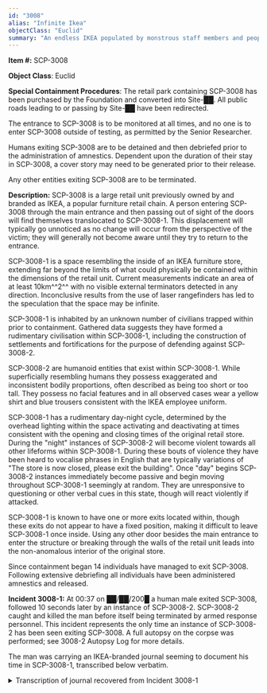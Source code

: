 ```yaml
---
id: "3008"
alias: "Infinite Ikea"
objectClass: "Euclid"
summary: "An endless IKEA populated by monstrous staff members and people trapped inside."
---
```


**Item #:** SCP-3008

**Object Class**: Euclid

**Special Containment Procedures**: The retail park containing SCP-3008 has been purchased by the Foundation and converted into Site-██. All public roads leading to or passing by Site-██ have been redirected.

The entrance to SCP-3008 is to be monitored at all times, and no one is to enter SCP-3008 outside of testing, as permitted by the Senior Researcher.

Humans exiting SCP-3008 are to be detained and then debriefed prior to the administration of amnestics. Dependent upon the duration of their stay in SCP-3008, a cover story may need to be generated prior to their release.

Any other entities exiting SCP-3008 are to be terminated.

**Description:** SCP-3008 is a large retail unit previously owned by and branded as IKEA, a popular furniture retail chain. A person entering SCP-3008 through the main entrance and then passing out of sight of the doors will find themselves translocated to SCP-3008-1. This displacement will typically go unnoticed as no change will occur from the perspective of the victim; they will generally not become aware until they try to return to the entrance.

SCP-3008-1 is a space resembling the inside of an IKEA furniture store, extending far beyond the limits of what could physically be contained within the dimensions of the retail unit. Current measurements indicate an area of at least 10km^^2^^ with no visible external terminators detected in any direction. Inconclusive results from the use of laser rangefinders has led to the speculation that the space may be infinite.

SCP-3008-1 is inhabited by an unknown number of civilians trapped within prior to containment. Gathered data suggests they have formed a rudimentary civilisation within SCP-3008-1, including the construction of settlements and fortifications for the purpose of defending against SCP-3008-2.

SCP-3008-2 are humanoid entities that exist within SCP-3008-1. While superficially resembling humans they possess exaggerated and inconsistent bodily proportions, often described as being too short or too tall. They possess no facial features and in all observed cases wear a yellow shirt and blue trousers consistent with the IKEA employee uniform.

SCP-3008-1 has a rudimentary day-night cycle, determined by the overhead lighting within the space activating and deactivating at times consistent with the opening and closing times of the original retail store. During the "night" instances of SCP-3008-2 will become violent towards all other lifeforms within SCP-3008-1. During these bouts of violence they have been heard to vocalise phrases in English that are typically variations of "The store is now closed, please exit the building". Once "day" begins SCP-3008-2 instances immediately become passive and begin moving throughout SCP-3008-1 seemingly at random. They are unresponsive to questioning or other verbal cues in this state, though will react violently if attacked.

SCP-3008-1 is known to have one or more exits located within, though these exits do not appear to have a fixed position, making it difficult to leave SCP-3008-1 once inside. Using any other door besides the main entrance to enter the structure or breaking through the walls of the retail unit leads into the non-anomalous interior of the original store.

Since containment began 14 individuals have managed to exit SCP-3008. Following extensive debriefing all individuals have been administered amnestics and released.

**Incident 3008-1:** At 00:37 on ██/██/200█ a human male exited SCP-3008, followed 10 seconds later by an instance of SCP-3008-2. SCP-3008-2 caught and killed the man before itself being terminated by armed response personnel. This incident represents the only time an instance of SCP-3008-2 has been seen exiting SCP-3008. A full autopsy on the corpse was performed; see 3008-2 Autopsy Log for more details.

The man was carrying an IKEA-branded journal seeming to document his time in SCP-3008-1, transcribed below verbatim.

<details>
<summary>Transcription of journal recovered from Incident 3008-1</summary>

> So, I'm writing this to document what I can only assume is my sudden descent into insanity. I can't possibly be THAT bad a navigator, and yet as I write this I've been trapped in Ikea for 2 days. I haven't seen another person in the entire time I've been here. I thought it was a prank at first. Turn the place into a maze, get all the people out and see how long it takes me to get lost, then everyone has a good old laugh. Realised that wasn't the case when I tried to backtrack. Everything had changed, so I ended up lost. Instead of the exit, it was just row after row of bookcases.
>
> So, I'm trapped in Ikea. Sounds like the setup for a bad joke. The lights went out at 10pm. Nearly gave me a f███ing heart attack, that loud electrical THUNK sound and then pitch blackness. Place is full of beds though and my phone has a torch on it - but no damn signal - so I found a bed and went to sleep. Spent most of the next day trying to find my way out with no luck. Did find a restaurant serving those meatballs though, so at least I won't starve. That's probably the punchline to that joke. Anyway they were still warm and fresh, but I haven't seen anyone around who could have cooked them. Made my way back to the beds before the lights cut out again since it's too dark to search with them off.
>
> It's 9.10am now, the lights came back on a little while ago. I'm sure I've searched the entire area around where I came in now and the exit obviously isn't here, so I'm going to pick a direction and hope for the best.

> Day 3 of my magical Ikea mystery adventure. If I wasn't sure that there was something seriously weird about this place before, I am now. Walked for 3 hours in a more or less straight line (insert Ikea joke here) before I came across a ladder next to one of those huge stock shelves they have here. Climbed up to get my bearings, and it looks like this place just stretches on forever. Like that scene from the Lion King, except instead of trees and grass it was all shelves and tables and crap. I did see a person moving not too far away though, so I headed over.
>
> Thought it was a staff member at first - it was wearing the uniform. And hell maybe it was, maybe freakish 7ft tall monsters with long arms, short legs and no faces are just the kinds of thing they want working at Super Ikea. Damn thing completely ignored me though, and with no eyes or ears I can't even be sure it knew I was there. Thought about shoving it or something to get its attention, but its hands were big enough to crush a water melon so I decided against it. It just kept moving along and eventually I lost sight of it so I decided to carry on the way I was going.
>
> Anyway, no comfy bed for me tonight. Looks like I've entered the Improbably Hard and Pointy Table section of the store. Guess I'll have to make do with some bunched up tablecloths. Phone battery died during the day too. Didn't work anyway, but I feel like I've just lost some vital lifeline.

> You ever see one of those cartoons where they're going through doors in a hallway and they just pop out of another door in the same hallway? That's how I feel right now. I've seen nothing but the same identical bookshelf for 2 days now. Just row after row after row of them. I mean, come on. I love books as much as the next guy, but this is excessive. I'm obviously still moving forwards though, I can see the signs hanging overhead passing by. Too bad none of them say "Exit".
>
> Not sure who I was addressing that question to. Lets just say it was practice for the autobiography I'm going to write when I get out of here. I'll call it "My perfectly normal trip to a regular old Ikea".
>
> ~~If I ever get out o~~

> Finally found some other people! Yeah, turns out I'm not the only poor bastard trapped in here. Lucky for me, I guess. My 6th night here, 2 of those staff things came at me in the dark. Different from the first one I saw, but still messed up. Heard them coming, they were saying that the store was closed and I had to leave the building, all nice and polite like. I'm not sure which part of that was weirder, that they don't have mouths or that they were apparently trying to kill me while they were saying it. Came at me like rabid dogs.
>
> So, I legged it. Sprinting through ikea in the dark like a f███ing madman. I saw it when I cleared another stand of those giant stock shelves, all lit up with torches and floodlights. They've built a whole town in here! Got a massive wall built out of shelves and beds and tables and whatever else. I swear to god it was the most beautiful thing I've ever seen. Anyway I guess they saw me coming (or maybe they heard my --girlish-- manly bellows of fear), because they had a gate open and 2 people were there waving me in. Heard the staff things slam into the gate behind me after it closed, still politely informing us all that the store was now closed. They wandered off eventually though.
>
> They call the town Exchange, because that's whats on the sign hanging from the ceiling directly above it. Exchange and Returns. All lit up against the night using lights they've found and plugged into the power lines. And there are beds and food and people. Over 50 wonderful people with regular sized limbs and a full set of facial features. It's now my 7th night here, and the first one not spent in darkness. A full week living in Ikea. There's probably a TV show in that somewhere.

> Now that I'm around other people, I'm starting to feel more normal. Maybe normal isn't the word. But after a week with only the sound of my own footsteps for company, I was becoming increasingly sure that I'd just gone nuts. That I was tied up in some padded room somewhere, banging my head against the wall. But no, I feel quite sane now, thank you very much!
>
> Apparently there are other towns out there. Some with more people, some with less. I found that fairly mind-boggling - how can that many people go missing with no one noticing. Surely someone would have noticed that everyone who goes to ikea seems to f███ing vanish. Or maybe it's not everyone. Maybe we're just the lucky ones.
>
> The people here just call those staff monster things the Staff. Apparently they are fine during the day, minding their own business walking the aisles. As soon as those lights go out though, they go f███ing bonkers. So during the day people go out to find food, water and whatever else they need. Apparently there are restaurants and shops around that randomly get restocked. No one knows how. Maybe the staff do it. Apparently they aren't very good at their jobs though because the restocking sometimes takes a while, which means the food needs to be rationed. Maybe if they weren't so busy chasing people around in the dark they'd get more done.
>
> Anyway when night comes the staff go nuts and everyone holds up inside the walls. Apparently it's the same everywhere in this place, whatever this place is. The Ur-Ikea, from whence all other Ikeas sprang. Or maybe we're all still just in the regular ikea and this is all some fever dream brought on by mind-numbing boredom. Who knows.

> Been here for 10 days now. Most of the people I asked said they stopped keeping track a long time ago and one guy, Chris, said he'd been in here for years.
>
> Years.
>
> [ILLEGIBLE SCRIBBLES]
>
> Apparently there are rumours of people who do manage to get out. And of people who see the exit, only to have it vanish before their very eyes. I get the feeling not everyone believes that, but I do. Explains how we got stuck in here in the first place (sort of). And I mean, come on. Staff monsters, row after endless row of high quality Swedish furniture. I don't know why they would find a disappearing door so hard to believe in.
>
> Anyway, I went out scavenging for food at a nearby shop with Sandra and Jerry today. Once you learn the landmarks of this place it's not so hard to navigate. The overhead signs help a lot, but there are others; not too far in the distance a huge section of those giant stock shelves has collapsed against each other and way off in the east (we all assume it's east anyway - apparently Ikea doesn't sell compasses) is some kind of tower that looks like its made of wood, reaches all the way to the ceiling. Maybe they were trying to break out through the roof. Lights up at night so there must be people there, but its apparently a few days walk (which means it must be **<u>miles</u>** away) so no one here really knows for sure. Apparently I got incredibly lucky sleeping out in the open for a week without getting ripped to bits by the staff. That's me. Lucky lucky lucky.
>
> We found some food in the shop. Guess the staff restocked it during the night, which was nice of them. There was a telephone on the wall, so I figured I'd try it out. There was a voice on the other end, but they were just talking nonsense. Random words strung together with no real meaning. You ever see a video of someone with aphasia? Kind of sounded like that. Didn't answer me when I spoke to them anyway. Sandra says all the phones in here are the same.
>
> Oops, asking the journal questions again!

> I was thinking last night. The ceiling on this place is pretty high and as far as anyone can tell it goes on forever. Shouldn't there be some kind of weather in here? I'm sure I read about some NASA building that was so big it had its own weather patterns, with clouds and stuff. This place is definitely bigger than that, but now that I think about it I'm pretty sure I've never felt so much as a temperature change in here.
>
> I'll add it to the Grand List of Weird Bulls██t.

> The staff attacked the Exchange last night. Must have been 20 or 30 of them all just asking us to leave the store calm as you like, while trying to smash the walls down with their bare hands. Apparently this happens pretty regularly, so everyone is prepared for it. Knives from the restaurants, lawn mower blades made into hatchets, a fire axe. One guy, Wasim, even made a functional crossbow. Anyway the walls have holes in them, which I hadn't noticed before, specifically so we can stab out at the staff when they attack. Took a couple of them down myself. They don't seem to bleed, which is weird, but they go down as easy as a regular person once you start sticking holes in them.
>
> We had to haul the bodies away in the morning. Apparently the dead ones will attract more during the night, so we had to get them away from Exchange. We have a couple of those trolley things they use to move big boxes around, so we loaded them up and took them over to Pickup. Apparently people just name everything in here after whatever sign is hanging overhead.
>
> Pickup was grisly. There were hundreds, maybe thousands of dead staff all piled up. There was no smell, which was a blessing. Apparently in addition to not bleeding, these things don't rot either. My curiosity got the better of me while we were unloading them, so I took a look at one of the more cut-up ones. They're just skin, or something that looks like skin, all the way through. No muscle, no bone, no organs. Are they even really alive in the first place? They certainly seem like they have bones when they are moving around, pounding on the walls. And I'm sure I felt more resistance than just skin when the knife went in during the night. Maybe something happens to them when they die. Just one more thing on the ever-increasing list of Weird s██t that goes on in here, I guess.

> Something occurred to me, after the staff attack the other night. Every time you see a situation like this on TV or in a film, like its the end of the world or everyone is trapped on an island or whatever, once groups like ours start to form people always seem to turn on each other. Fighting for food or dominance or whatever else. That hasn't happened here. Apparently people from other towns come by from time to time, just to check in or occasionally to trade if they are short on something. But everything is always cordial. Friendly, even. Maybe its the threat of the staff, or perhaps the constant restocking of supplies in the shops means there's nothing much to fight over.
>
> Maybe people are just better than they are generally given credit for. That's a nice thought. I think I'll go with that one.

> A dozen people showed up at the gates this afternoon from a town called Trolleys. Apparently the staff broke through the walls and tore the town apart during the night. These 12 are the only survivors out of over a hundred. We let them in, obviously. One more point in the human decency column. Later, I asked if anyone knew how many of these towns there were out there. Between us and the new folks, we managed to come up with over 20 names. 20 towns filled with people, and who knows how many beyond that.
>
> The motto for this place should be "How Is That Even Possible". Surely someone, somewhere must be looking for the thousands of people that must be in here.

> I've been here for a little over 2 months now. Not that much changes, as it turns out. A couple of new people showed up, same story as the rest of us. Nice little trip to Ikea and suddenly they're trapped in Billy Bookcase's House of Faceless Weirdos. The staff attack the Exchange once or twice a week. We kill them and haul their bodies off, sometimes they hurt some of us first. They killed a guy called Jared a couple of weeks back. It was awful, frankly. Turns out regular humans still bleed in here, even if the staff don't. We tried our best, but none of us are doctors.
>
> Jared was a good guy. He deserved better. We all do.
>
> It occurred to me a couple of days after that, none of us were really looking for a way out of here. I don't even know where we'd start.

> One of those quad copter things with a camera attached buzzed passed Exchange today. I thought it meant that someone was finally looking for us, that help was on the way. Apparently it's not the first time this has happened, though. Same thing happened a few months ago, and everyone is still here.
>
> No idea if it saw us, it didn't stop if it did. Just kept flying until we could no longer see it.

**Note:** Based on recovery time of the journal, this entry appears to line up approximately with our first successful test piloting a drone inside SCP-3008-1. Analysis of footage shows a walled settlement under a sign labelled "Exchange and Returns". Attempts to relocate the settlement failed. Origin of previously sighted drones is unknown.

> I started talking to people about the stuff they miss from home during dinner today. Probably not the best idea I've ever had, everyone seemed pretty down after. A bunch of people here have families. Husbands and wives, kids. Dogs. Franklin apparently has a pet llama, though I'm not sure I buy that.
>
> But apparently some of the people here have some seriously odd gaps in their knowledge. 3 of them had never heard of the International Space Station, 2 of them seemed to think █████ ███████ was the Prime Minister, and one of them had apparently never heard of the Statue of Liberty. I believe them, too. They seemed just as confused as the rest of us.
>
> The more I thought about it though, the more it started to explain a few things. What if the reason no one is looking for all us missing people is because we haven't all come from the same place. This is going to sound weird (maybe **that** should be the motto for this place) but what if all the people here have come from different dimensions? Realities? Whatever you call it. I've seen enough TV shows to know the drill. Sarah comes from a place where there is no Statue of Liberty. They didn't launch a space station where Wasim is from. If everyone here came from different places, even from ones that seem identical, there'd be no huge missing persons panic. No mass search. We'd just be a blip, a single missing person in a world of non-stop news.
>
> Well. That was a fun train of thought.

> Just realised that yesterday was the six month anniversary of my arrival here. I wonder if Ikea sells party hats. The routine around here has remained more or less the same. More new folk show up, one every couple of weeks or so. Food supplies go up and down, but we've never actually had a major shortage. Occasionally we get a visitor from one of the nearby towns, usually Checkouts or Aisle 630. We check in with each other from time to time, occasionally trade supplies if someone gets particularly low on something. It's comforting, in a way. A reminder that we aren't alone in here, some small glimmer of civilisation. Sometimes they bring medical supplies. Apparently there's a pharmacy a few towns down from Checkouts that gets restocked every now and then, so they share out what they can. I've never heard of an Ikea with a pharmacy before but at this point I wouldn't be surprised if someone stumbled on an Ikea Organ Harvesting Lab. Would certainly explain the staff.
>
> Speaking of our faceless jailers, their attacks have been getting worse lately. 3 or 4 times a week now, with twice as many staff as there used to be. No idea where they all come from, or why the attacks have increased. We tried following one of them during the day a few weeks ago, me and Sarah. Wanted to see if they lead back to a staff room or something. Didn't seem to go anywhere though, just randomly walked through the aisles. We had to turn back before we found anything.
>
> We've been reinforcing the walls, trying to arm ourselves better. Certainly no lack of materials to use. Wasim has been making more crossbows, but it's pretty slow going.
>
> Too bad Ikea doesn't sell guns.

**Note:** No new personnel have entered SCP-3008 at Site-██ in the time span indicated in this entry.

> The attacks are getting bad now. Almost every night, and with so many staff that the bodies almost pile high enough for others to climb the walls. I think we're in real trouble here.

> Exchange is
>
> I think Exchange is done. We got hit pretty bad last night. Not many casualties, but the wall is wrecked. We finally figured out why the attacks had been escalating, too. A box of supplies had a chunk of one of the staff in there. No idea how it happened but apparently a piece of one will draw them as well as a full body. Too late now in any case, there's too many bodies for us to haul away and still have time to fix the wall before night. Candace has called a meeting. I suspect there will be talk of abandoning Exchange, maybe try and get shelter at Checkouts or something.
>
> It's already getting late though. I don't think we'll have time to make it. Maybe some of us will. I was fine for that first week out in the dark, after all. But then, how often can I keep getting lucky.
>
> I'm only writing this for a sense of closure, I guess. For me, or for anyone who finds this. If this is the final entry here, I hope whoever is reading this is doing so from outside of this place.
>
> My biggest fear? If I do die tonight, I'll just wake up here again in the morning.

**Note:** This is the last entry. It is assumed that while attempting to reach the "Checkouts" settlement he was separated from the rest of his group by a pursuing SCP-3008-2 instance and happened upon the exit.

</details>
